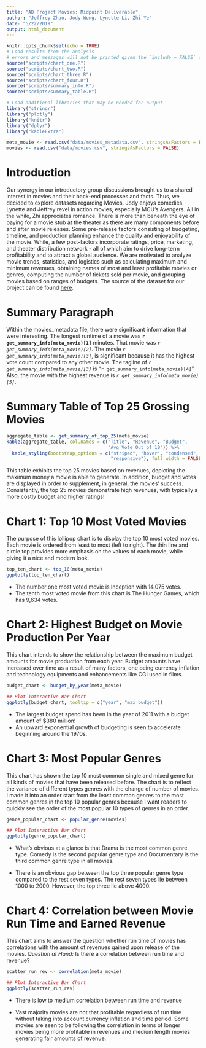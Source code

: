 ```yaml
---
title: "AD Project Movies: Midpoint Deliverable"
author: "Jeffrey Zhao, Jody Wong, Lynette Li, Zhi Ye"
date: "5/22/2019"
output: html_document
---
```


```r
knitr::opts_chunk$set(echo = TRUE)
# Load results from the analysis
# errors and messages will not be printed given the `include = FALSE` option
source("scripts/chart_one.R")
source("scripts/chart_two.R")
source("scripts/chart_three.R")
source("scripts/chart_four.R")
source("scripts/summary_info.R")
source("scripts/summary_table.R")

# Load additional libraries that may be needed for output
library("stringr")
library("plotly")
library("knitr")
library("dplyr")
library("kableExtra")
```

```r
meta_movie <- read.csv("data/movies_metadata.csv", stringsAsFactors = FALSE)
movies <- read.csv("data/movies.csv", stringsAsFactors = FALSE)
```


# Introduction 
Our synergy in our introductory group discussions brought us to a shared
interest in movies and their back-end processes and facts. Thus, we decided
to explore datasets regarding Movies. Jody enjoys comedies. Lynette and
Jeffrey revel in action movies, especially MCU's Avengers. All in the while,
Zhi appreciates romance. There is more than beneath the eye of paying for a
movie stub at the theater as there are many components before and after movie
releases. Some pre-release factors consisting of budgeting, timeline, and
production planning enhance the quality and enjoyability of the movie. While,
a few post-factors incorporate ratings, price, marketing, and theater
distribution network - all of which aim to drive long-term profitability and
to attract a global audience. We are motivated to analyze movie trends,
statistics, and logistics such as calculating maximum and minimum revenues,
obtaining names of most and least profitable movies or genres, computing the
number of tickets sold per movie, and grouping movies based on
ranges of budgets. The source of the dataset for our project can be found
[here](https://www.kaggle.com/rounakbanik/the-movies-dataset/version/7).

# Summary Paragraph
Within the movies_metadata file, there were significant information
that were interesting. The longest runtime of a movie was
**`r get_summary_info(meta_movie)[1]`** minutes. That movie was
_`r get_summary_info(meta_movie)[2]`_. The movie
_`r get_summary_info(meta_movie)[3]`_, is significant because it has the
highest vote count compared to any other movie. The tagline of
_`r get_summary_info(meta_movie)[3]`_ is
"`r get_summary_info(meta_movie)[4]`" Also, the movie with the highest
revenue is _`r get_summary_info(meta_movie)[5]`_.

# Summary Table of Top 25 Grossing Movies
```r
aggregate_table <- get_summary_of_top_25(meta_movie)
kable(aggregate_table, col.names = c("Title", "Revenue", "Budget",
                                     "Avg Vote Out of 10")) %>%
  kable_styling(bootstrap_options = c("striped", "hover", "condensed",
                                      "responsive"), full_width = FALSE)
```
This table exhibits the top 25 movies based on revenues, depicting the
maximum money a movie is able to generate. In addition, budget and votes
are displayed in order to supplement, in general, the movies' success.
Consistently, the top 25 movies demonstrate high revenues, with typically
a more costly budget and higher ratings!

# Chart 1: Top 10 Most Voted Movies

The purpose of this lollipop chart is to display the top 10 most voted movies.
Each movie is ordered from least to most (left to right). The thin line and 
circle top provides more emphasis on the values of each movie, while giving
it a nice and modern look. 

```r
top_ten_chart <- top_10(meta_movie)
ggplotly(top_ten_chart)
```

- The number one most voted movie is Inception with 14,075 votes.
- The tenth most voted movie from this chart is The Hunger Games, which
has 9,634 votes. 

# Chart 2: Highest Budget on Movie Production Per Year

This chart intends to show the relationship between the maximum budget
amounts for movie production from each year. Budget amounts have increased
over time as a result of many factors, one being currency inflation and
technology equipments and enhancements like CGI used in films.

```r
budget_chart <- budget_by_year(meta_movie)

## Plot Interactive Bar Chart
ggplotly(budget_chart, tooltip = c("year", "max_budget"))
```

- The largest budget spend has been in the year of 2011 with a budget
amount of $380 million!
- An upward exponential growth of budgeting is seen to accelerate
beginning around the 1970s.

# Chart 3: Most Popular Genres

This chart has shown the top 10 most common single and mixed genre for
all kinds of movies that have been released before. The chart is to reflect
the variance of different types genres with the change of number of movies.
I made it into an order start from the least common genres to the most common
genres in the top 10 popular genres because I want readers to quickly see the
order of the most popular 10 types of genres in an order.

```r
genre_popular_chart <- popular_genre(movies)

## Plot Interactive Bar Chart
ggplotly(genre_popular_chart)
```

- What's obvious at a glance is that Drama is the most common genre type.
Comedy is the second popular genre type and Documentary is the third common
genre type in all movies.

- There is an obvious gap between the top three popular genre type compared
to the rest seven types. The rest seven types lie between 1000 to 2000.
However, the top three lie above 4000.

# Chart 4: Correlation between Movie Run Time and Earned Revenue
This chart aims to answer the question whether run time of movies has
correlations with the amount of revenues gained upon release of
the movies. *Question at Hand:* Is there a correlation between
run time and revenue?
```r
scatter_run_rev <- correlation(meta_movie)

## Plot Interactive Bar Chart
ggplotly(scatter_run_rev)
```

- There is low to medium correlation between run time and revenue

- Vast majority movies are not that profitable regardless of run time
without taking into account currency inflation and time period. Some movies
are seen to be following the correlation in terms of longer movies being
more profitable in revenues and medium length movies generating fair
amounts of revenue.
